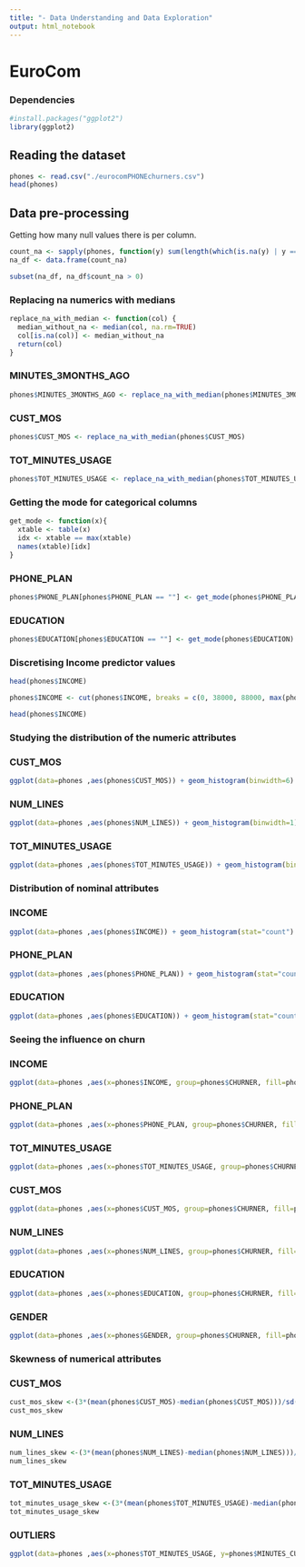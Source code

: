 ```yaml
---
title: "- Data Understanding and Data Exploration"
output: html_notebook
---
```

# EuroCom

### Dependencies
```r
#install.packages("ggplot2")
library(ggplot2)
```

## Reading the dataset

```r
phones <- read.csv("./eurocomPHONEchurners.csv")
head(phones)
```

## Data pre-processing

Getting how many null values there is per column.

```r
count_na <- sapply(phones, function(y) sum(length(which(is.na(y) | y == ""))))
na_df <- data.frame(count_na)

subset(na_df, na_df$count_na > 0)
```
### Replacing na numerics with medians
```r
replace_na_with_median <- function(col) {
  median_without_na <- median(col, na.rm=TRUE)
  col[is.na(col)] <- median_without_na
  return(col)
}
```
### MINUTES_3MONTHS_AGO
```r
phones$MINUTES_3MONTHS_AGO <- replace_na_with_median(phones$MINUTES_3MONTHS_AGO)
```
### CUST_MOS
```r
phones$CUST_MOS <- replace_na_with_median(phones$CUST_MOS)
```
### TOT_MINUTES_USAGE
```r
phones$TOT_MINUTES_USAGE <- replace_na_with_median(phones$TOT_MINUTES_USAGE)
```


### Getting the mode for categorical columns
```r
get_mode <- function(x){
  xtable <- table(x)
  idx <- xtable == max(xtable)
  names(xtable)[idx]
}
```
### PHONE_PLAN
```r
phones$PHONE_PLAN[phones$PHONE_PLAN == ""] <- get_mode(phones$PHONE_PLAN)
```
### EDUCATION
```r
phones$EDUCATION[phones$EDUCATION == ""] <- get_mode(phones$EDUCATION)
```


### Discretising Income predictor values
```r
head(phones$INCOME)
```

```r
phones$INCOME <- cut(phones$INCOME, breaks = c(0, 38000, 88000, max(phones$INCOME)), include.lowest = TRUE, labels = c("Low Income", "Medium Income","High Income"))

head(phones$INCOME)
```

### Studying the distribution of the numeric attributes

### CUST_MOS
```r
ggplot(data=phones ,aes(phones$CUST_MOS)) + geom_histogram(binwidth=6) + scale_x_continuous(breaks = seq(0,60,5)) + scale_y_continuous(breaks = seq(0,1000,50))
```
### NUM_LINES
```r
ggplot(data=phones ,aes(phones$NUM_LINES)) + geom_histogram(binwidth=1) + scale_x_continuous(breaks = 0:3)
```
### TOT_MINUTES_USAGE
```r
ggplot(data=phones ,aes(phones$TOT_MINUTES_USAGE)) + geom_histogram(bins = 30) +  scale_x_continuous(breaks = seq(0, 30000, 3000))
```

### Distribution of nominal attributes

### INCOME
```r
ggplot(data=phones ,aes(phones$INCOME)) + geom_histogram(stat="count")
```
### PHONE_PLAN
```r
ggplot(data=phones ,aes(phones$PHONE_PLAN)) + geom_histogram(stat="count")
```
### EDUCATION
```r
ggplot(data=phones ,aes(phones$EDUCATION)) + geom_histogram(stat="count")
```
### Seeing the influence on churn
### INCOME
```r
ggplot(data=phones ,aes(x=phones$INCOME, group=phones$CHURNER, fill=phones$CHURNER)) + geom_histogram(stat="count") + theme_bw()
```
### PHONE_PLAN
```r
ggplot(data=phones ,aes(x=phones$PHONE_PLAN, group=phones$CHURNER, fill=phones$CHURNER)) + geom_histogram(stat="count") + theme_bw()
```

### TOT_MINUTES_USAGE
```r
ggplot(data=phones ,aes(x=phones$TOT_MINUTES_USAGE, group=phones$CHURNER, fill=phones$CHURNER)) + geom_histogram(bins = 5) +  scale_x_continuous(breaks = seq(0, 30000, 5000))
```

### CUST_MOS
```r
ggplot(data=phones ,aes(x=phones$CUST_MOS, group=phones$CHURNER, fill=phones$CHURNER)) + geom_histogram(binwidth=5) + scale_x_continuous(breaks = seq(0,50,5))
```
### NUM_LINES
```r
ggplot(data=phones ,aes(x=phones$NUM_LINES, group=phones$CHURNER, fill=phones$CHURNER)) + geom_histogram(binwidth=1, position="dodge") + scale_x_continuous(breaks = 0:3)
```
### EDUCATION
```r
ggplot(data=phones ,aes(x=phones$EDUCATION, group=phones$CHURNER, fill=phones$CHURNER)) + geom_histogram(stat="count")
```
### GENDER
```r
ggplot(data=phones ,aes(x=phones$GENDER, group=phones$CHURNER, fill=phones$CHURNER)) + geom_histogram(stat="count", position="dodge")
```

### Skewness of numerical attributes
### CUST_MOS
```r
cust_mos_skew <-(3*(mean(phones$CUST_MOS)-median(phones$CUST_MOS)))/sd(phones$CUST_MOS)
cust_mos_skew
```
### NUM_LINES
```r
num_lines_skew <-(3*(mean(phones$NUM_LINES)-median(phones$NUM_LINES)))/sd(phones$NUM_LINES)
num_lines_skew
```
### TOT_MINUTES_USAGE
```r
tot_minutes_usage_skew <-(3*(mean(phones$TOT_MINUTES_USAGE)-median(phones$TOT_MINUTES_USAGE)))/sd(phones$TOT_MINUTES_USAGE)
tot_minutes_usage_skew
```

### OUTLIERS
```r
ggplot(data=phones ,aes(x=phones$TOT_MINUTES_USAGE, y=phones$MINUTES_CURR_MONTH)) + geom_point()
```
